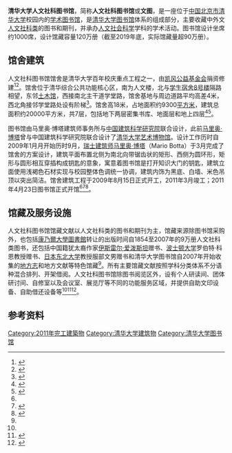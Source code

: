 {{noteTA
|1 = zh-cn:平方米; zh-hk:平方公尺; zh-tw:平方公尺;
}}
{{Infobox library 
|library_name       = 清华大学人文社科图书馆
|name_en            = Humanities and Social Science Library, Tsinghua University
|library_logo       = 
|image              = File:清華大學人文圖書館.jpg
|caption            = 人文社科图书馆西侧夜景
|country            = 
|type               = 学术图书馆
|scope              = 
|established        = 2011年
|ref_legal_mandate  = 
|location           = [[北京市|北京市]][[海淀区|海淀区]][[清华大学|清华大学]]
|coordinates        = 
|branch_of          = [[清华大学图书馆|清华大学图书馆]]
|num_branches       = 
|items_collected    = 人文社科类图书和期刊
|collection_size    = 馆藏90万册（2019年）
|criteria           = 
|legal_deposit      = 
|req_to_access      = 
|annual_circulation = 
|pop_served         = 
|members            = 
|budget             = 
|director           = 
|num_employees      = 
|website            = {{URL|http://hs.lib.tsinghua.edu.cn/}}
|phone_num          = 
|openinghours       = 8:00-22:00
}}
'''清华大学人文社科图书馆'''，简称'''人文社科图书馆'''或'''文图'''，是一座位于[[中国|中国]][[北京市|北京市]][[清华大学|清华大学]]校园内的[[学术图书馆|学术图书馆]]，是[[清华大学图书馆|清华大学图书馆]]体系的组成部分，主要收藏中外文[[文科|人文社科类]]的图书和期刊，并承办[[人文學科|人文]][[社会科学|社会科学]]学科的学术活动。图书馆设计坐席约1000席，设计馆藏容量120万册（截至2019年底，实际馆藏量超90万册）。

== 馆舍建筑 ==
人文社科图书馆馆舍是清华大学百年校庆重点工程之一，由[[凯风公益基金会|凯风公益基金会]]捐资修建<ref name="officialIntro">{{Cite web |title=本馆简介 |url=http://hs.lib.tsinghua.edu.cn/overview/abstract |accessdate=2020-08-29 |publisher=清华大学人文社科图书馆 |archive-date=2020-02-12 |archive-url=https://web.archive.org/web/20200212033320/http://hs.lib.tsinghua.edu.cn/overview/abstract |dead-url=no }}</ref><ref name="journal1">{{Cite journal |title=清华大学人文社科图书馆设计 |author=万瑶, 吕勇,  刘宇 |journal=建筑学报 |issue=6 |doi=10.3969/j.issn.0529-1399.2011.06.012 |year=2011}}</ref>。馆舍位于清华综合公共功能核心区，南为人文楼，北与[[清華大學學生宿舍5-12號樓|学生宿舍8号楼]]隔路相望，东邻[[清华大学土木工程馆|土木馆]]，西接南北主干道学堂路，馆舍基地与周边道路平均高差4米，西北角接邻学堂路处设有阶梯<ref name="journal2">{{Cite journal |title=高校图书馆的环境行为特征分析 |author=张笛, 张冲 |journal=建筑工程技术与设计 |issue=16 |year=2015}}</ref>。馆舍高18米，占地面积约9300[[平方米|平方米]]，建筑总面积约20000平方米，共7层，包括地下两层密集书库、地面层和地上四层<ref name="journal3">{{Cite journal |title=人文社科图书馆的建设理念浅析——以清华大学为例 |author=董琳, 朱京徽, 陈杰渝, 邓景康 |journal=农业图书情报学刊 |issue=1 |year=2015 |volume=25}}</ref><ref name="guide">{{Cite book | author = 朱文一 | title = 中國大學校園指南清華大學 | location = 北京 | publisher = 清華大學出版社 | date = 2010-10-01 | pages = 79 | ISBN = 9787302239987 | accessdate = 2020-08-29 | url = http://www.wenqujingdian.com/Public/editor/attached/file/20180330/20180330225620_85728.pdf | language = zh-cn | quote =  | archive-date = 2020-08-05 | archive-url = https://web.archive.org/web/20200805211841/http://www.wenqujingdian.com/Public/editor/attached/file/20180330/20180330225620_85728.pdf | dead-url = no }}</ref>。

图书馆由马里奥·博塔建筑师事务所与[[中国建筑科学研究院|中国建筑科学研究院]]联合设计，此前[[马里奥·博塔|马里奥·博塔]]曾与中国建筑科学研究院联合设计了[[清华大学艺术博物馆|清华大学艺术博物馆]]。设计工作历时自2009年1月月开始历时9月，[[瑞士|瑞士]][[建筑师|建筑师]][[马里奥·博塔|马里奥·博塔]]（Mario Botta）于3月完成了馆舍的方案设计，建筑平面布置北侧为南北向带锯齿状的矩形、西侧为圆环形，矩形与圆形相互穿插构成钥匙的意象，寓意着图书馆是打开知识大门的钥匙，建筑立面使用浅褐色石材实现与校园整体色调统一协调，建筑内饰为黑底、白墙、米色吊顶以突出简洁。馆舍建筑工程于2009年8月15日正式开工，2011年3月竣工；2011年4月23日图书馆正式开馆<ref name="journal1"/><ref name="journal4">{{Cite journal |title=研究型大学专业图书馆新馆建设探索——以清华大学人文社科图书馆为例 |author=张秋, 杨玲, 王曼 |journal=图书馆学刊 |issue=9 |year=2013}}</ref><ref name="projIntro">{{Cite web |title=Humanities and Social Science Library of the Tsinghua University, Beijing, People's Repubilics of China |url=http://www.botta.ch/en/SPAZI%20DELLA%20CULTURA?idx=1 |accessdate=2020-08-29 |publisher=Mario Botta Architetti |archive-date=2020-02-08 |archive-url=https://web.archive.org/web/20200208093518/http://www.botta.ch/en/SPAZI%20DELLA%20CULTURA?idx=1 |dead-url=no }}</ref>。

== 馆藏及服务设施 ==
人文社科图书馆馆藏文献以人文社科类的图书和期刊为主，馆藏来源除图书馆采购外，也包括[[康乃爾大學圖書館|康乃爾大學圖書館]]转让的出版时间自1854至2007年的9万册人文社科类图书，还包括中国籍犹太裔作家[[伊斯雷尔·爱泼斯坦|伊斯雷尔·爱泼斯坦]]赠书、[[波士顿大学|波士顿大学]]罗伯特·科恩教授赠书、[[东北大学_(日本)|日本东北大学]]教授服部文男赠书和清华大学图书馆自2007年开始收集的[[地方志|地方志]]和地方文献等特色馆藏<ref name="journal4"/>。所有主要馆藏文献按照学科分类体系不分语种混合排列、开架借阅。人文社科图书馆除图书阅览区外，设有个人研读间、团体研讨间、自修室以及会议室、展览厅等不同的功能服务区域，并提供自助文印设备、自助借还设备等<ref name="officialIntro"/><ref name="journal5">{{Cite journal |title=构建以自助服务为导向的现代图书馆 |author=陈武, 姜爱蓉 |journal=大学图书馆学报 |issue=3 |year=2013}}</ref><ref name="journal6">{{Cite journal |title=多媒体信息发布系统在大学图书馆的设计与应用——以清华大学人文社科图书馆为例 |author=张秋, 魏成光 |journal=图书馆学研究 |issue=20 |year=2011}}</ref>。

== 参考资料 ==
{{reflist|2}}

{{清华大学|nocat}}
[[Category:2011年完工建築物|Category:2011年完工建築物]]
[[Category:清华大学建筑物|Category:清华大学建筑物]]
[[Category:清华大学图书馆|Category:清华大学图书馆]]